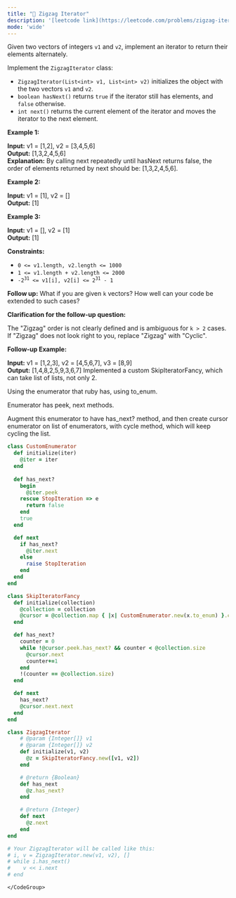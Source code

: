 ```yaml
---
title: "🧀 Zigzag Iterator"
description: '[leetcode link](https://leetcode.com/problems/zigzag-iterator/description/)'
mode: 'wide'
---
```

<Tabs>
  <Tab title="Question" icon="circle-question" iconType="regular">
    <Card>
      <p>Given two vectors of integers <code>v1</code> and <code>v2</code>, implement an iterator to return their elements alternately.</p>  <p>Implement the <code>ZigzagIterator</code> class:</p>  <ul>  <li><code>ZigzagIterator(List&lt;int&gt; v1, List&lt;int&gt; v2)</code> initializes the object with the two vectors <code>v1</code> and <code>v2</code>.</li>  <li><code>boolean hasNext()</code> returns <code>true</code> if the iterator still has elements, and <code>false</code> otherwise.</li>  <li><code>int next()</code> returns the current element of the iterator and moves the iterator to the next element.</li> </ul>   <p><strong class="example">Example 1:</strong></p>   <strong>Input:</strong> v1 = [1,2], v2 = [3,4,5,6] <br/> <strong>Output:</strong> [1,3,2,4,5,6] <br/> <strong>Explanation:</strong> By calling next repeatedly until hasNext returns false, the order of elements returned by next should be: [1,3,2,4,5,6].   <p><strong class="example">Example 2:</strong></p>   <strong>Input:</strong> v1 = [1], v2 = [] <br/> <strong>Output:</strong> [1]   <p><strong class="example">Example 3:</strong></p>   <strong>Input:</strong> v1 = [], v2 = [1] <br/> <strong>Output:</strong> [1]    <p><strong>Constraints:</strong></p>  <ul>  <li><code>0 &lt;= v1.length, v2.length &lt;= 1000</code></li>  <li><code>1 &lt;= v1.length + v2.length &lt;= 2000</code></li>  <li><code>-2<sup>31</sup> &lt;= v1[i], v2[i] &lt;= 2<sup>31</sup> - 1</code></li> </ul>   <p><strong>Follow up:</strong> What if you are given <code>k</code> vectors? How well can your code be extended to such cases?</p>  <p><strong>Clarification for the follow-up question:</strong></p>  <p>The &quot;Zigzag&quot; order is not clearly defined and is ambiguous for <code>k &gt; 2</code> cases. If &quot;Zigzag&quot; does not look right to you, replace &quot;Zigzag&quot; with &quot;Cyclic&quot;.</p>  <p><strong>Follow-up Example:</strong></p>   <strong>Input:</strong> v1 = [1,2,3], v2 = [4,5,6,7], v3 = [8,9] <br/> <strong>Output:</strong> [1,4,8,2,5,9,3,6,7]  
    </Card>
  </Tab>
  <Tab title="Solution" icon="lightbulb" iconType="regular" >
    <Card>
      Implemented a custom SkipIteratorFancy, which can take list of lists, not only 2.

Using the enumerator that ruby has, using to_enum. 

Enumerator has peek, next methods.

Augment this enumerator to have has_next? method, and then create cursor enumerator on list of enumerators, with cycle method, which will keep cycling the list.
</Card>
  <Expandable title="code">
    <CodeGroup dropdown>
```ruby title="Zigzag Iterator" lines
class CustomEnumerator
  def initialize(iter)
    @iter = iter
  end
  
  def has_next?
    begin
      @iter.peek
    rescue StopIteration => e
      return false
    end
    true
  end

  def next
    if has_next?
      @iter.next
    else
      raise StopIteration
    end
  end
end

class SkipIteratorFancy
  def initialize(collection)
    @collection = collection
    @cursor = @collection.map { |x| CustomEnumerator.new(x.to_enum) }.cycle.to_enum
  end

  def has_next?
    counter = 0
    while !@cursor.peek.has_next? && counter < @collection.size
      @cursor.next
      counter+=1
    end
    !(counter == @collection.size)
  end

  def next
    has_next?
    @cursor.next.next
  end
end

class ZigzagIterator
    # @param {Integer[]} v1
    # @param {Integer[]} v2
    def initialize(v1, v2)
      @z = SkipIteratorFancy.new([v1, v2])
    end

    # @return {Boolean}
    def has_next
      @z.has_next?
    end

    # @return {Integer}
    def next
      @z.next 
    end
end

# Your ZigzagIterator will be called like this:
# i, v = ZigzagIterator.new(v1, v2), []
# while i.has_next()
#    v << i.next
# end
```
    </CodeGroup>
  </Expandable>
  </Tab>
</Tabs>